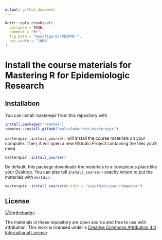 ```yaml
---
output: github_document
---
```


<!-- README.md is generated from README.Rmd. Please edit that file -->

```r
knitr::opts_chunk$set(
  collapse = TRUE,
  comment = "#>",
  fig.path = "man/figures/README-",
  out.width = "100%"
)
```

# Install the course materials for Mastering R for Epidemiologic Research

<!-- badges: start -->
<!-- badges: end -->

## Installation

You can install masterepir from this repository with

``` r
install.packages("remotes")
remotes::install_github("malcolmbarrett/masterepir")
```

`masterepir::install_course()` will install the course materials on your computer. Then, it will open a new RStudio Project containing the files you'll need.

``` r
masterepir::install_course()
```

By default, this package downloads the materials to a conspicous place like your Desktop. You can also tell `install_course()` exactly where to put the materials with `destdir`:

``` r
masterepir::install_course(destdir = "a/path/on/your/computer")
```



## License
[![forthebadge](https://forthebadge.com/images/badges/cc-by.svg)](https://creativecommons.org/licenses/by/4.0/)

The materials in these repository are open source and free to use with attribution. This work is licensed under a [Creative Commons Attribution 4.0 International License](https://creativecommons.org/licenses/by/4.0/).
